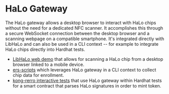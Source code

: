 # HaLo Gateway

The HaLo gateway allows a desktop browser to interact with HaLo chips without the need for a dedicated NFC scanner. It accomplishes this through a secure WebSocket connection between the desktop browser and a scanning webpage on a compatible smartphone. It's integrated directly with LibHaLo and can also be used in a CLI context -- for example to integrate HaLo chips directly into Hardhat tests.

- [LibHaLo web demo](https://halo-demos.arx.org/examples/gateway_requestor.html) that allows for scanning a HaLo chip from a desktop browser linked to a mobile device.
- [ers-scripts](https://github.com/arx-research/ers-scripts) which leverages HaLo gateway in a CLI context to collect chip data for enrollment.
- [kong-rerro interactive tests](https://github.com/kong-org/kong-rerro/blob/main/test/interactive/RerroTokenInteractiveRelay.test.js) that use HaLo gateway within Hardhat tests for a smart contract that parses HaLo signatures in order to mint token.